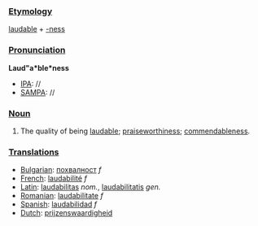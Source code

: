 ===[[Etymology]]===
[[laudable]] + [[-ness]]
===[[Pronunciation]]===
'''Laud"a*ble*ness'''
*[[IPA]]: //
*[[SAMPA]]: //
===[[Noun]]===
#The quality of being [[laudable]]; [[praiseworthiness]]; [[commendableness]].
===[[Translations]]===
*[[Bulgarian]]: [[похвалност]] ''f''
*[[French]]: [[laudabilité]] ''f''
*[[Latin]]: [[laudabilitas]] ''nom.'', [[laudabilitatis]] ''gen.''
*[[Romanian]]: [[laudabilitate]] ''f''
*[[Spanish]]: [[laudabilidad]] ''f''
*[[Dutch]]: [[prijzenswaardigheid]]